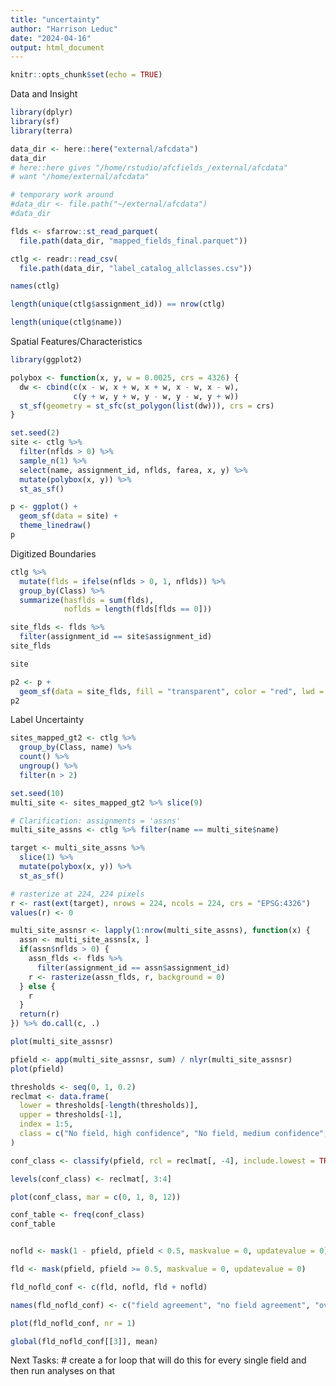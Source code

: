 ```yaml
---
title: "uncertainty"
author: "Harrison Leduc"
date: "2024-04-16"
output: html_document
---
```


```r
knitr::opts_chunk$set(echo = TRUE)
```


Data and Insight
```r
library(dplyr)
library(sf)
library(terra)

data_dir <- here::here("external/afcdata")
data_dir
# here::here gives "/home/rstudio/afcfields_/external/afcdata"
# want "/home/external/afcdata"

# temporary work around
#data_dir <- file.path("~/external/afcdata")
#data_dir

flds <- sfarrow::st_read_parquet(
  file.path(data_dir, "mapped_fields_final.parquet"))

ctlg <- readr::read_csv(
  file.path(data_dir, "label_catalog_allclasses.csv"))

names(ctlg)

length(unique(ctlg$assignment_id)) == nrow(ctlg)

length(unique(ctlg$name))

```

Spatial Features/Characteristics
```r
library(ggplot2)

polybox <- function(x, y, w = 0.0025, crs = 4326) {
  dw <- cbind(c(x - w, x + w, x + w, x - w, x - w),
              c(y + w, y + w, y - w, y - w, y + w))
  st_sf(geometry = st_sfc(st_polygon(list(dw))), crs = crs)
}

set.seed(2)
site <- ctlg %>% 
  filter(nflds > 0) %>% 
  sample_n(1) %>% 
  select(name, assignment_id, nflds, farea, x, y) %>% 
  mutate(polybox(x, y)) %>% 
  st_as_sf()

p <- ggplot() +
  geom_sf(data = site) +
  theme_linedraw()
p
```

Digitized Boundaries
```r
ctlg %>% 
  mutate(flds = ifelse(nflds > 0, 1, nflds)) %>% 
  group_by(Class) %>% 
  summarize(hasflds = sum(flds),
            noflds = length(flds[flds == 0]))

site_flds <- flds %>% 
  filter(assignment_id == site$assignment_id)
site_flds

site

p2 <- p +
  geom_sf(data = site_flds, fill = "transparent", color = "red", lwd = 0.5)
p2
```

Label Uncertainty
```r
sites_mapped_gt2 <- ctlg %>% 
  group_by(Class, name) %>% 
  count() %>% 
  ungroup() %>% 
  filter(n > 2)

set.seed(10)
multi_site <- sites_mapped_gt2 %>% slice(9)

# Clarification: assignments = 'assns'
multi_site_assns <- ctlg %>% filter(name == multi_site$name)

target <- multi_site_assns %>% 
  slice(1) %>% 
  mutate(polybox(x, y)) %>% 
  st_as_sf()

# rasterize at 224, 224 pixels
r <- rast(ext(target), nrows = 224, ncols = 224, crs = "EPSG:4326")
values(r) <- 0

multi_site_assnsr <- lapply(1:nrow(multi_site_assns), function(x) {
  assn <- multi_site_assns[x, ]
  if(assn$nflds > 0) {
    assn_flds <- flds %>%
      filter(assignment_id == assn$assignment_id)
    r <- rasterize(assn_flds, r, background = 0)
  } else {
    r
  }
  return(r)
}) %>% do.call(c, .)

plot(multi_site_assnsr)

pfield <- app(multi_site_assnsr, sum) / nlyr(multi_site_assnsr)
plot(pfield)
```


```r
thresholds <- seq(0, 1, 0.2)
reclmat <- data.frame(
  lower = thresholds[-length(thresholds)],
  upper = thresholds[-1],
  index = 1:5,
  class = c("No field, high confidence", "No field, medium confidence", "Uncertain", "Field, medium confidence", "Field, high confidence")
)

conf_class <- classify(pfield, rcl = reclmat[, -4], include.lowest = TRUE)

levels(conf_class) <- reclmat[, 3:4]

plot(conf_class, mar = c(0, 1, 0, 12))
```

```r
conf_table <- freq(conf_class)
conf_table


nofld <- mask(1 - pfield, pfield < 0.5, maskvalue = 0, updatevalue = 0)

fld <- mask(pfield, pfield >= 0.5, maskvalue = 0, updatevalue = 0)

fld_nofld_conf <- c(fld, nofld, fld + nofld)

names(fld_nofld_conf) <- c("field agreement", "no field agreement", "overall agreement")

plot(fld_nofld_conf, nr = 1)

global(fld_nofld_conf[[3]], mean)
```


Next Tasks:
# create a for loop that will do this for every single field and then run analyses on that